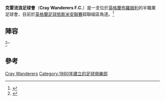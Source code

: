 {{Infobox football club
| clubname = 克雷流浪足球會
| image    = <!-- 檔案不存在 [[File:Craywanderersfc.png|175px]] ，可從英文維基百科取得 -->
| fullname = Cray Wanderers Football Club
| nickname = The Wands
| founded  = {{start date and age|1860}}<ref name="OHist">[http://www.cray-wanderers.com/3Luu Official website]{{dead link|date=2017年11月 |bot=InternetArchiveBot |fix-attempted=yes }}</ref> traditionally
| ground   = [[布羅姆利|布羅姆利]][[Hayes_Lane|Hayes Lane]]
| capacity = 6,000 (3,000座位)
| chairman = Gary Hillman
| manager  = Tony Russell
| league   = [[英格蘭足球依斯米安聯賽|英格蘭足球依斯米安聯賽]]甲組南區
| season   = 2015–16
| position = [[英格蘭足球依斯米安聯賽|英格蘭足球依斯米安聯賽]]甲組北區, 4th (轉移)
|  pattern_la1= |pattern_b1=_blackshoulders|pattern_ra1=|
|leftarm1=FFBF00|body1=FFBF00|rightarm1=FFBF00|shorts1=000000|socks1=000000|
  pattern_la2=_white_stripes|pattern_b2=_3whitestripes|pattern_ra2=_white_stripes|pattern_so2=_band_white|
  leftarm2=9BDDFF|body2=9BDDFF|rightarm2=9BDDFF|shorts2=FFFFFF|socks2=9BDDFF|
}}

'''克雷流浪足球會'''（'''Cray Wanderers F.C.'''）是一支位於[[英格蘭|英格蘭]][[布羅姆利|布羅姆利]]的半職業足球會，目前於[[英格蘭足球依斯米安聯賽|英格蘭足球依斯米安聯賽]]超聯組區角逐。<ref>{{cite web|url=https://books.google.co.uk/books?id=GrfCCwAAQBAJ&pg=PT122&lpg=PT122&dq=Cray+Wanderers+1860&source=bl&ots=6YFc0q4QOr&sig=vX_cTjNOLwV-y_5PxSe0B5S7eiI&hl=en&sa=X&ved=0ahUKEwjT-fifn8XMAhWE6xQKHeqGAGM4HhDoAQhNMAg#v=onepage&q=Cray%20Wanderers%201860&f=false|accessdate=6 May 2016|title=存档副本|archive-date=2018-12-20|archive-url=https://web.archive.org/web/20181220231019/https://books.google.co.uk/books?id=GrfCCwAAQBAJ&pg=PT122&lpg=PT122&dq=Cray+Wanderers+1860&source=bl&ots=6YFc0q4QOr&sig=vX_cTjNOLwV-y_5PxSe0B5S7eiI&hl=en&sa=X&ved=0ahUKEwjT-fifn8XMAhWE6xQKHeqGAGM4HhDoAQhNMAg#v=onepage&q=Cray%20Wanderers%201860&f=false|dead-url=no}}</ref>

== 陣容 ==
<ref>{{cite web | title = Club Squad | publisher = Official Website | date =  | url = http://www.craywands.co.uk/profiles.htm | accessdate = 2008-09-29 | archive-date = 2018-10-05 | archive-url = https://web.archive.org/web/20181005180417/http://www.craywands.co.uk/profiles.htm | dead-url = yes }}</ref>''
{{Fs start}}
{{Fs player | no= | nat=England | pos=GK | name=Nick Blue}}
{{Fs player | no= | nat=England | pos=GK| name=Samuel Faulkner}}
{{Fs player | no= | nat=England | pos=DF | name=Adetayo Osifuwa}}
{{Fs player | no= | nat=England | pos=DF | name=Ben Payne}}
{{Fs player | no= | nat=England| pos=DF | name=Jay Leader}}
{{Fs player | no= | nat=Wales | pos=DF | name=[[Grant_Basey|Grant Basey]]}}
{{Fs player | no= | nat=England| pos=MF | name=Lea Dawson}}
{{Fs player | no= | nat=England | pos=MF | name=Sean Roberts}}
{{Fs player | no= | nat=England | pos=MF | name=Jack Lodge}}
{{Fs player | no= | nat=England | pos=MF | name= Reece Deakin}}
{{Fs player | no= | nat=England| pos=MF | name=Dean Carpenter}}
{{football squad mid}}
{{Fs player | no= | nat=England | pos=MF | name=Karl Dent}}
{{Fs player | no= | nat=England | pos=MF | name=James Duckworth}}
{{Fs player | no= | nat=England | pos=MF | name=Peter Smith}}
{{Fs player | no= | nat=Turkey | pos=MF | name=Aryan Tajbakhsh}}
{{Fs player | no= | nat=England | pos=FW | name=Leigh Bremner}}
{{Fs player | no= | nat=England | pos=FW | name=[[Ben_Hunt_(footballer)|Ben Hunt]]}}
{{Fs player | no= | nat=England | pos=FW | name=[[Tom_Youngs_(footballer,_born_1994)|Tom Youngs]]}}
{{Fs player | no= | nat=England | pos=FW | name=Jamie Mascoll}}
{{Fs player | no= | nat=England | pos=FW | name=Ray Powell}}
{{Fs player | no= | nat=England | pos=FW | name=[[Michael_Malcolm_(footballer)|Michael Malcolm]]}}
{{Fs end}}

==參考==
{{Reflist}}

[[Category:倫敦足球俱樂部|Cray Wanderers]]
[[Category:1860年建立的足球俱樂部|Category:1860年建立的足球俱樂部]]